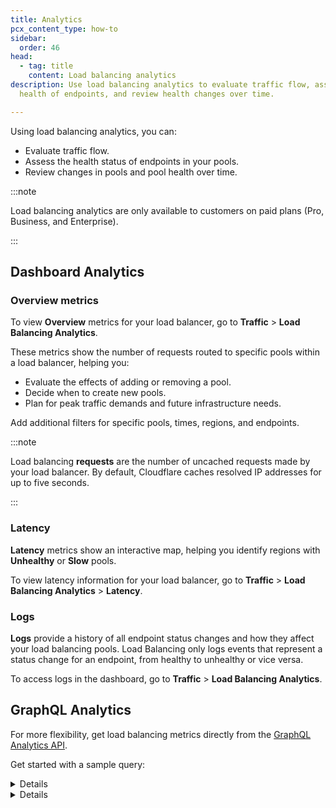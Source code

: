 ```yaml
---
title: Analytics
pcx_content_type: how-to
sidebar:
  order: 46
head:
  - tag: title
    content: Load balancing analytics
description: Use load balancing analytics to evaluate traffic flow, assess the
  health of endpoints, and review health changes over time.

---
```



Using load balancing analytics, you can:

* Evaluate traffic flow.
* Assess the health status of endpoints in your pools.
* Review changes in pools and pool health over time.

:::note


Load balancing analytics are only available to customers on paid plans (Pro, Business, and Enterprise).


:::

## Dashboard Analytics

### Overview metrics

To view **Overview** metrics for your load balancer, go to **Traffic** > **Load Balancing Analytics**.

These metrics show the number of requests routed to specific pools within a load balancer, helping you:

* Evaluate the effects of adding or removing a pool.
* Decide when to create new pools.
* Plan for peak traffic demands and future infrastructure needs.

Add additional filters for specific pools, times, regions, and endpoints.

:::note


Load balancing <strong>requests</strong> are the number of uncached requests made by your load balancer. By default, Cloudflare caches resolved IP addresses for up to five seconds.


:::

### Latency

**Latency** metrics show an interactive map, helping you identify regions with **Unhealthy** or **Slow** pools.

To view latency information for your load balancer, go to **Traffic** > **Load Balancing Analytics** > **Latency**.

### Logs

**Logs** provide a history of all endpoint status changes and how they affect your load balancing pools. Load Balancing only logs events that represent a status change for an endpoint, from healthy to unhealthy or vice versa.

To access logs in the dashboard, go to **Traffic** > **Load Balancing Analytics**.

## GraphQL Analytics

For more flexibility, get load balancing metrics directly from the [GraphQL Analytics API](/analytics/graphql-api/).

Get started with a sample query:


<Details header="Requests per pool">

This query shows the number of requests each pool receives from each location in Cloudflare's global network.

```graphql title="Query"
{
  viewer {
    zones(filter: {zoneTag: "your Zone ID"}) {
         loadBalancingRequestsAdaptiveGroups(
            limit: 100,
            filter: {
                datetime_geq: "2021-06-26T00:00:00Z",
                datetime_leq: "2021-06-26T03:00:00Z",
                lbName:"lb.example.com"
            },
            orderBy: [datetimeFifteenMinutes_DESC]
        ) {
          count
          dimensions {
            datetimeFifteenMinutes
            coloCode
            selectedPoolName
        }
      }
    }
  }
}
```

```json title="Response (truncated)"
{
    "data": {
        "viewer": {
            "zones": [
                {
                    "loadBalancingRequestsAdaptiveGroups": [
                        {
                            "count": 4,
                            "dimensions": {
                                "coloCode": "IAD",
                                "datetimeFifteenMinutes": "2021-06-26T00:45:00Z",
                                "selectedPoolName": "us-east"
                            }
                        },
                        ...
                    ]
                }
            ]
        }
    }
}
```


</Details>


<Details header="Requests per data center">

This query shows the weighted, round-trip time (RTT) measurement (`avgRttMs`) for monitor requests from a specific data center (for example, Singapore or `SIN`) to each pool in a specific load balancer.

:::caution

Note that `avgRttMs` refers to the round-trip time that is measured by the monitors and used in steering decisions. `avgRttMs` is different from the raw RTT for individual requests that reach the Cloudflare network.
:::

```graphql title="Query"
{
  viewer {
    zones(filter: {zoneTag: "your Zone ID"}) {
         loadBalancingRequestsAdaptive(
            limit: 100,
            filter: {
                datetime_geq: "2021-06-26T00:00:00Z",
                datetime_leq: "2021-06-26T03:00:00Z",
                lbName:"lb.example.com",
                coloCode: "SIN"
            },
            orderBy: [datetime_DESC]
        ) {
        selectedPoolName
        pools {
          poolName
          healthy
          healthCheckEnabled
          avgRttMs
        }
      }
    }
  }
}
```

```json title="Response (truncated)"
{
    "data": {
        "viewer": {
            "zones": [
                {
                    "loadBalancingRequestsAdaptive": [
                        {
                            "pools": [
                                {
                                    "avgRttMs": 67,
                                    "healthCheckEnabled": 1,
                                    "healthy": 1,
                                    "poolName": "asia-ne"
                                },
                                {
                                    "avgRttMs": 156,
                                    "healthCheckEnabled": 1,
                                    "healthy": 1,
                                    "poolName": "us-east_and_asia-ne"
                                },
                                {
                                    "avgRttMs": 237,
                                    "healthCheckEnabled": 1,
                                    "healthy": 1,
                                    "poolName": "us-east"
                                },
                            ],
                            "selectedPoolName": "asia-ne"
                        },
                    ...
                    ]
                }
            ]
        }
    }
}
```


</Details>
